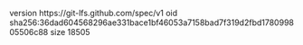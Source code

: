 version https://git-lfs.github.com/spec/v1
oid sha256:36dad604568296ae331bace1bf46053a7158bad7f319d2fbd178099805506c88
size 18505
